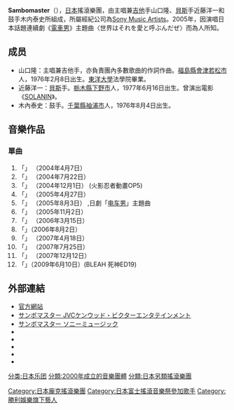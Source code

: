 {{unreferenced|time=2018-01-06T12:40:38+00:00}}
{{update|time=2018-01-06T12:40:38+00:00}}
{{藝人
| 姓名 = Sambomaster
| 類型 = 樂團
| 圖片 = 
| 圖片尺寸 =
| 圖片簡介 = 
| 英文名 = 
| 綽號 = 
| 國籍 = {{JPN}}
| 音樂類型 = [[龐克搖滾|龐克搖滾]]、Power pop、[[另類搖滾|另類搖滾]]、[[靈魂樂|Soul]]
| 演奏樂器 = [[吉他|吉他]]、[[爵士鼓|鼓]]、[[電貝斯|貝斯]]
| 出身地 = {{JPN}}
| 出道作 = 
| 代表作 = 
| 活躍年代 = 2000年至今
| 唱片公司 = Getting Better（[[勝利娛樂|勝利娛樂]]子廠牌）
| 經紀公司 = [[Sony_Music_Artists|Sony Music Artists]]
| 網站 = http://www.sambomaster.com/
| 獎項 = 
| 現任成員 = 山口隆（主唱、吉他手）<br>近藤洋一（[[電貝斯|貝斯]]手）<br>木內泰史（鼓手）
| 過往成員 = 
}}
'''Sambomaster'''（{{lang-ja|サンボマスター}}），[[日本|日本]]搖滾樂團，由主唱兼[[吉他|吉他]]手山口隆、[[電貝斯|貝斯]]手近藤洋一和鼓手木内泰史所組成，所屬經紀公司為[[Sony_Music_Artists|Sony Music Artists]]。2005年，因演唱日本話題連續劇《[[電車男_(電視劇)|電車男]]》主題曲〈世界はそれを愛と呼ぶんだぜ〉而為人所知。

== 成员 ==
*山口隆：主唱兼吉他手，亦負責團內多數歌曲的作詞作曲。[[福島縣|福島縣]][[會津若松市|會津若松市]]人，1976年2月8日出生。[[東洋大學|東洋大學]]法學院畢業。
*近藤洋一：[[電貝斯|貝斯]]手。[[栃木縣|栃木縣]][[下野市|下野市]]人，1977年6月16日出生。曾演出電影《[[樂與路|SOLANIN]]》。
*木內泰史：鼓手。[[千葉縣|千葉縣]][[袖浦市|袖浦市]]人，1976年8月4日出生。

== 音樂作品 ==
=== 單曲 ===
# 「{{lang|ja|美しき人間の日々}}」 （2004年4月7日） 
# 「{{lang|ja|月に咲く花のようになるの}}」 （2004年7月22日） 
# 「{{lang|ja|青春狂騒曲}}」 （2004年12月1日） (火影忍者動畫OP5)
# 「{{lang|ja|歌声よおこれ}}」 （2005年4月27日） 
# 「{{lang|ja|世界はそれを愛と呼ぶんだぜ}}」 （2005年8月3日） ,日劇「[[电车男|电车男]]」主題曲
# 「{{lang|ja|全ての夜と全ての朝にタンバリンを鳴らすのだ}}」 （2005年11月2日） 
# 「{{lang|ja|手紙}}」 （2006年3月15日） 
# 「{{lang|ja|愛しさと心の壁}}」（2006年8月2日） 
# 「{{lang|ja|I Love You}}」 （2007年4月18日） 
# 「{{lang|ja|very special!!}}」 （2007年7月25日） 
# 「{{lang|ja|光のロック}}」 （2007年12月12日） 
# 「{{lang|ja|君を守って 君を愛して }}」（2009年6月10日）(BLEAH 死神ED19)

== 外部連結 ==
* [http://www.sambomaster.com/ 官方網站]{{Wayback|url=http://www.sambomaster.com/ |date=20161024175250 }}
* [http://www.jvcmusic.co.jp/-/Artist/A024059.html サンボマスター JVCケンウッド・ビクターエンタテインメント]{{Wayback|url=http://www.jvcmusic.co.jp/-/Artist/A024059.html |date=20161106061712 }}
* [http://www.sonymusic.co.jp/Music/Arch/SR/Sambomaster/ サンボマスター ソニーミュージック]{{Wayback|url=http://www.sonymusic.co.jp/Music/Arch/SR/Sambomaster/ |date=20130615215054 }}
* {{Facebook|sambomaster69|近藤洋一}}
* {{Facebook|kiuchi.yasufumi|木内泰史}}
* {{Twitter|sambomaster_txt|sambomaster_info}}
* {{Twitter|yamaguchi_SBM|サンボマスター山口隆}}
* {{Twitter|kiuchiSBM|木内泰史(サンボマスタードラムス) }}

{{勝利娛樂}}
{{DEFAULTSORT:Sambomaster}}
[[分类:日本乐团|分类:日本乐团]]
[[分類:2000年成立的音樂團體|分類:2000年成立的音樂團體]]
[[分類:日本另類搖滾樂團|分類:日本另類搖滾樂團]]
[[Category:日本龐克搖滾樂團|Category:日本龐克搖滾樂團]]
[[Category:日本富士搖滾音樂祭參加歌手|Category:日本富士搖滾音樂祭參加歌手]]
[[Category:勝利娛樂旗下藝人|Category:勝利娛樂旗下藝人]]